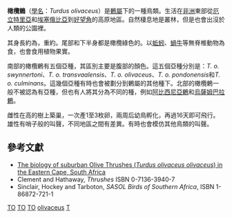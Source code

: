 {{Speciesbox
| image = Olive Thrush RWD.jpg
| image_caption =                   成年橄欖鶇
| status = LC
| status_system = IUCN3.1
| status_ref = <ref>{{IUCN|id=22708730 |title=''Turdus olivaceus'' |assessors=[[BirdLife_International|BirdLife International]] |version=2013.2 |year=2012 |accessdate=26 November 2013}}</ref>
| genus = Turdus
| species = olivaceus
| authority = [[Carolus_Linnaeus|Linnaeus]], 1766
}}

'''橄欖鶇'''（[[學名|學名]]：''Turdus olivaceus''）是[[鶇屬|鶇屬]]下的一種鳥類。生活在[[非洲|非洲]]東部從[[厄立特里亞|厄立特里亞]]和[[埃塞俄比亞|埃塞俄比亞]]到[[好望角|好望角]]的高原地區。自然棲息地是叢林，但是也會出沒於人類的公園裡。

其身長約為{{convert|24|cm}}，重約{{convert|101|g}}。尾部和下半身都是橄欖綠色的。以[[蚯蚓|蚯蚓]]、[[蝸牛|蝸牛]]等無脊椎動物為食，也會食用植物果實。

南部的橄欖鶇有五個亞種，其區別主要是腹部的顏色。這五個亞種分別是：''T. o. swynnertoni''、''T. o. transvaalensis''、''T. o. olivaceus''、''T. o. pondonensis''和''T. o. culminans''。這幾個亞種有時也會被劃分到鶇屬的其他種下。北部的橄欖鶇一般不被認為有亞種，但也有人將其分為不同的種，例如[[阿比西尼亞鶇|阿比西尼亞鶇]]和[[烏薩姆巴拉鶇|烏薩姆巴拉鶇]]。

雌性在{{convert|2|-|9|m}}高的樹上築巢，一次產1至3枚卵，兩周后幼鳥孵化，再過16天即可飛行。雄性有哨子般的叫聲，不同地區之間有差異。有時也會模仿其他鳥類的叫聲。

==參考文獻==
{{Reflist}}<!-- FieldianaZool51:91. -->
*[https://web.archive.org/web/20060116045357/http://eprints.ru.ac.za/161/01/Bonnevie-MSc.pdf The biology of suburban Olive Thrushes (''Turdus olivaceus olivaceus'') in the Eastern Cape, South Africa]
* Clement and Hathaway, ''Thrushes'' ISBN 0-7136-3940-7
* Sinclair, Hockey and Tarboton, ''SASOL Birds of Southern Africa'', ISBN 1-86872-721-1
{{commons|Turdus olivaceus}}
{{Taxonbar|from=Q1002576}}

[[Category:IUCN红色名录无危物种|TO]]
[[Category:東非鳥類|TO]]
[[Category:南非鳥類|TO]]
[[Category:鶇屬|olivaceus]]
[[Category:1766年描述的鳥類|T]]